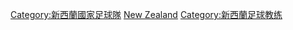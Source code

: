 [[Category:新西蘭國家足球隊|Category:新西蘭國家足球隊]]
[[Category:國家足球隊主教练|New Zealand]]
[[Category:新西蘭足球教练|Category:新西蘭足球教练]]